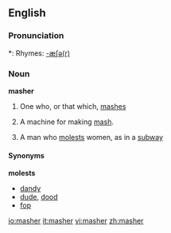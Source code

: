 ==English==

===Pronunciation===
*: Rhymes: [[Rhymes:English:-æʃə(r)|-æʃə(r)]]

===Noun===
'''masher'''

# One who, or that which, [[mashes]]
# {{brewing}} A machine for making [[mash]].
# {{obsolete}} A man who [[molest]]s women, as in a [[subway]]

====Synonyms====
<!-- '''mashes''' -->

'''molests'''
* [[dandy]]
* [[dude]], [[dood]]
* [[fop]]

[[io:masher]]
[[it:masher]]
[[vi:masher]]
[[zh:masher]]